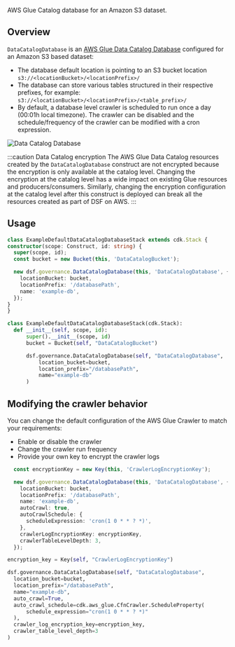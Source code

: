 <!-- This file is generated, do not modify directly, update the README.md in framework/src/governance -->



AWS Glue Catalog database for an Amazon S3 dataset.

## Overview

`DataCatalogDatabase` is an [AWS Glue Data Catalog Database](https://docs.aws.amazon.com/glue/latest/dg/define-database.html) configured for an Amazon S3 based dataset:
- The database default location is pointing to an S3 bucket location `s3://<locationBucket>/<locationPrefix>/`
- The database can store various tables structured in their respective prefixes, for example: `s3://<locationBucket>/<locationPrefix>/<table_prefix>/`
- By default, a database level crawler is scheduled to run once a day (00:01h local timezone). The crawler can be disabled and the schedule/frequency of the crawler can be modified with a cron expression.

![Data Catalog Database](../../../../static/img/adsf-data-catalog.png)

:::caution Data Catalog encryption
The AWS Glue Data Catalog resources created by the `DataCatalogDatabase` construct are not encrypted because the encryption is only available at the catalog level. Changing the encryption at the catalog level has a wide impact on existing Glue resources and producers/consumers. Similarly, changing the encryption configuration at the catalog level after this construct is deployed can break all the resources created as part of DSF on AWS.
:::

## Usage

<Tabs>
  <TabItem value="typescript" label="TypeScript" default>

  ```typescript
class ExampleDefaultDataCatalogDatabaseStack extends cdk.Stack {
  constructor(scope: Construct, id: string) {
    super(scope, id);
    const bucket = new Bucket(this, 'DataCatalogBucket');

    new dsf.governance.DataCatalogDatabase(this, 'DataCatalogDatabase', {
      locationBucket: bucket,
      locationPrefix: '/databasePath',
      name: 'example-db',
    });
  }
}
  ```
  
  </TabItem>
  <TabItem value="python" label="Python">

  ```python
class ExampleDefaultDataCatalogDatabaseStack(cdk.Stack):
    def __init__(self, scope, id):
        super().__init__(scope, id)
        bucket = Bucket(self, "DataCatalogBucket")

        dsf.governance.DataCatalogDatabase(self, "DataCatalogDatabase",
            location_bucket=bucket,
            location_prefix="/databasePath",
            name="example-db"
        )
  ```

  </TabItem>
</Tabs>

## Modifying the crawler behavior

You can change the default configuration of the AWS Glue Crawler to match your requirements:
* Enable or disable the crawler
* Change the crawler run frequency
* Provide your own key to encrypt the crawler logs

<Tabs>
  <TabItem value="typescript" label="TypeScript" default>

  ```typescript
    const encryptionKey = new Key(this, 'CrawlerLogEncryptionKey');

    new dsf.governance.DataCatalogDatabase(this, 'DataCatalogDatabase', {
      locationBucket: bucket,
      locationPrefix: '/databasePath',
      name: 'example-db',
      autoCrawl: true,
      autoCrawlSchedule: {
        scheduleExpression: 'cron(1 0 * * ? *)',
      },
      crawlerLogEncryptionKey: encryptionKey,
      crawlerTableLevelDepth: 3,
    });
  ```
  
  </TabItem>
  <TabItem value="python" label="Python">

  ```python
encryption_key = Key(self, "CrawlerLogEncryptionKey")

dsf.governance.DataCatalogDatabase(self, "DataCatalogDatabase",
    location_bucket=bucket,
    location_prefix="/databasePath",
    name="example-db",
    auto_crawl=True,
    auto_crawl_schedule=cdk.aws_glue.CfnCrawler.ScheduleProperty(
        schedule_expression="cron(1 0 * * ? *)"
    ),
    crawler_log_encryption_key=encryption_key,
    crawler_table_level_depth=3
)
  ```

  </TabItem>
</Tabs>

